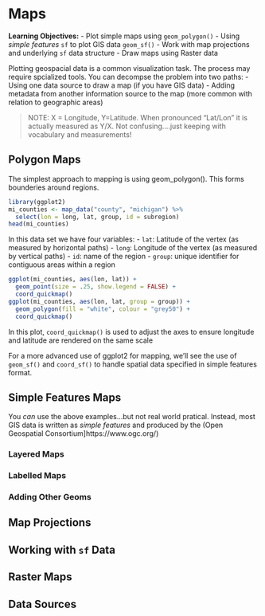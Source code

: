 # Maps

**Learning Objectives:**
 - Plot simple maps using `geom_polygon()`
 - Using *simple features* `sf` to plot GIS data `geom_sf()`
 - Work with map projections and underlying `sf` data structure
 - Draw maps using Raster data
 
Plotting geospacial data is a common visualization task. The process may require spcialized tools. You can decompse the problem into two paths:
  - Using one data source to draw a map (if you have GIS data)
  - Adding metadata from another information source to the map (more common with relation to geographic areas)
  
> NOTE: X = Longitude, Y=Latitude. When pronounced "Lat/Lon" it is actually measured as Y/X. Not confusing....just keeping with vocabulary and measurements!

## Polygon Maps
The simplest approach to mapping is using geom_polygon(). This forms bounderies around regions.

```r
library(ggplot2)
mi_counties <- map_data("county", "michigan") %>% 
  select(lon = long, lat, group, id = subregion)
head(mi_counties)
```

In this data set we have four variables:
 - `lat`: Latitude of the vertex (as measured by horizontal paths)
 - `long`: Longitude of the vertex (as measured by vertical paths)
 - `id`: name of the region
 - `group`: unique identifier for contiguous areas within a region
 
```r
ggplot(mi_counties, aes(lon, lat)) + 
  geom_point(size = .25, show.legend = FALSE) +
  coord_quickmap()
ggplot(mi_counties, aes(lon, lat, group = group)) +
  geom_polygon(fill = "white", colour = "grey50") + 
  coord_quickmap()
```

In this plot, `coord_quickmap()` is used to adjust the axes to ensure longitude and latitude are rendered on the same scale

For a more advanced use of ggplot2 for mapping, we'll see the use of `geom_sf()` and `coord_sf()` to handle spatial data specified in simple features format.

## Simple Features Maps
You *can* use the above examples...but not real world pratical. Instead, most GIS data is written as *simple features* and produced by the (Open Geospatial Consortium]https://www.ogc.org/)

### Layered Maps
### Labelled Maps
### Adding Other Geoms
## Map Projections
## Working with `sf` Data
## Raster Maps
## Data Sources
